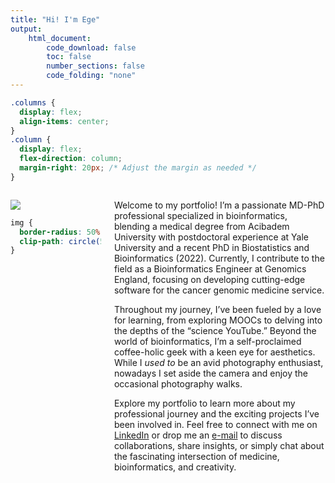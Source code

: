 ```yaml
---
title: "Hi! I'm Ege"
output:
    html_document:
        code_download: false
        toc: false
        number_sections: false
        code_folding: "none"
---
```


```css
.columns {
  display: flex;
  align-items: center;
}
.column {
  display: flex;
  flex-direction: column;
  margin-right: 20px; /* Adjust the margin as needed */
}
```

:::: {.columns}
::: {.column width="30%"}
![](images/eu_pp.jpg)
```css
img {
  border-radius: 50%;
  clip-path: circle(50%);
}
```
:::
::: {.column width="70%"}
Welcome to my portfolio! I'm a passionate MD-PhD professional specialized in bioinformatics, blending a medical degree from Acibadem University with postdoctoral experience at Yale University and a recent PhD in Biostatistics and Bioinformatics (2022). Currently, I contribute to the field as a Bioinformatics Engineer at Genomics England, focusing on developing cutting-edge software for the cancer genomic medicine service.

Throughout my journey, I've been fueled by a love for learning, from exploring MOOCs to delving into the depths of the "science YouTube." Beyond the world of bioinformatics, I'm a self-proclaimed coffee-holic geek with a keen eye for aesthetics. While I _used to_ be an avid photography enthusiast, nowadays I set aside the camera and enjoy the occasional photography walks.

Explore my portfolio to learn more about my professional journey and the exciting projects I've been involved in. Feel free to connect with me on [LinkedIn](https://www.linkedin.com/in/ege-ulgen/) or drop me an [e-mail](mailto:Ege.Ulgen@genomicsengland.co.uk) to discuss collaborations, share insights, or simply chat about the fascinating intersection of medicine, bioinformatics, and creativity.
:::
::::


